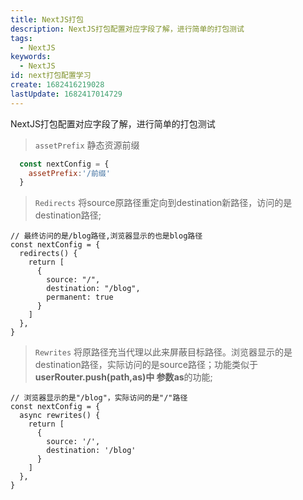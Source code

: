 ```yaml
---
title: NextJS打包
description: NextJS打包配置对应字段了解，进行简单的打包测试
tags:
  - NextJS
keywords:
  - NextJS
id: next打包配置学习
create: 1682416219028
lastUpdate: 1682417014729
---
```

NextJS打包配置对应字段了解，进行简单的打包测试
> `assetPrefix` 静态资源前缀
```js
  const nextConfig = {
    assetPrefix:'/前缀'
  }
```

> `Redirects` 将source原路径重定向到destination新路径，访问的是destination路径;
```JS
// 最终访问的是/blog路径,浏览器显示的也是blog路径
const nextConfig = {
  redirects() {
    return [
      {
        source: "/",
        destination: "/blog",
        permanent: true
      }
    ]
  },
}
```
> `Rewrites`  将原路径充当代理以此来屏蔽目标路径。浏览器显示的是destination路径，实际访问的是source路径；功能类似于**userRouter.push(path,as)**中 参数**as**的功能;
```JS
// 浏览器显示的是"/blog"，实际访问的是"/"路径
const nextConfig = {
  async rewrites() {
    return [
      {
        source: '/',
        destination: '/blog'
      }
    ]
  },
}
```
